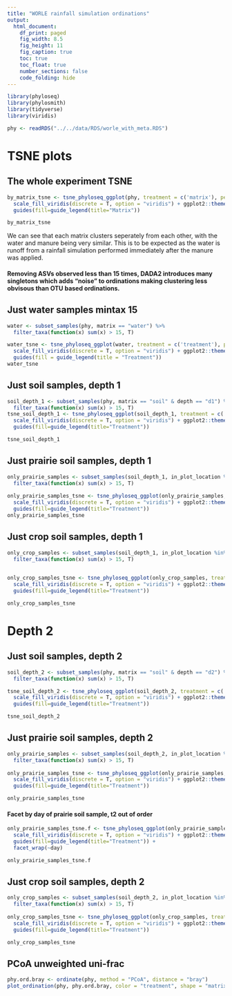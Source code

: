 ```yaml
---
title: "WORLE rainfall simulation ordinations"
output:
  html_document:
    df_print: paged
    fig_width: 8.5
    fig_height: 11
    fig_caption: true
    toc: true
    toc_float: true
    number_sections: false
    code_folding: hide
---
```


```r
library(phyloseq)
library(phylosmith)
library(tidyverse)
library(viridis)
```
```r
phy <- readRDS("../../data/RDS/worle_with_meta.RDS")
```

# TSNE plots   

## The whole experiment TSNE   
```r
by_matrix_tsne <- tsne_phyloseq_ggplot(phy, treatment = c('matrix'), perplexity = 10, circle = TRUE, colors = 'default') +
  scale_fill_viridis(discrete = T, option = "viridis") + ggplot2::theme_bw() +
  guides(fill=guide_legend(title="Matrix"))

by_matrix_tsne
```

We can see that each matrix clusters seperately from each other, with the water and manure being very similar. This is to be expected as the water is runoff from a rainfall simulation performed immediately after the manure was applied.    

#### Removing ASVs observed less than 15 times, DADA2 introduces many singletons which adds "noise" to ordinations making clustering less obvisous than OTU based ordinations.    

## Just water samples mintax 15 
```r
water <- subset_samples(phy, matrix == "water") %>%
  filter_taxa(function(x) sum(x) > 15, T)

water_tsne <- tsne_phyloseq_ggplot(water, treatment = c('treatment'), perplexity = 10, circle = T, colors = 'default') +
  scale_fill_viridis(discrete = T, option = "viridis") + ggplot2::theme_bw() +
  guides(fill = guide_legend(title = "Treatment")) 
water_tsne
```

## Just soil samples, depth 1         
```r
soil_depth_1 <- subset_samples(phy, matrix == "soil" & depth == "d1") %>%
  filter_taxa(function(x) sum(x) > 15, T) 
tsne_soil_depth_1 <- tsne_phyloseq_ggplot(soil_depth_1, treatment = c('treatment'), perplexity = 10, circle = TRUE, colors = 'default') +
  scale_fill_viridis(discrete = T, option = "viridis") + ggplot2::theme_bw() +
  guides(fill=guide_legend(title="Treatment")) 

tsne_soil_depth_1
```

## Just prairie soil samples, depth 1       
```r
only_prairie_samples <- subset_samples(soil_depth_1, in_plot_location %in% c("s6", "s7", "s8", "s9")) %>%
  filter_taxa(function(x) sum(x) > 15, T)
              
only_prairie_samples_tsne <- tsne_phyloseq_ggplot(only_prairie_samples, treatment = c('treatment'), perplexity = 10, circle = TRUE, colors = 'default') +
  scale_fill_viridis(discrete = T, option = "viridis") + ggplot2::theme_bw() +
  guides(fill=guide_legend(title="Treatment")) 
only_prairie_samples_tsne
```

## Just crop soil samples, depth 1   
```r

only_crop_samples <- subset_samples(soil_depth_1, in_plot_location %in% c("s1", "s2", "s3", "s4", "s5")) %>%
  filter_taxa(function(x) sum(x) > 15, T)
              

only_crop_samples_tsne <- tsne_phyloseq_ggplot(only_crop_samples, treatment = c('treatment'), perplexity = 10, circle = TRUE, colors = 'default') +
  scale_fill_viridis(discrete = T, option = "viridis") + ggplot2::theme_bw() +
  guides(fill=guide_legend(title="Treatment")) 

only_crop_samples_tsne
```

# Depth 2     
## Just soil samples, depth 2          
```r
soil_depth_2 <- subset_samples(phy, matrix == "soil" & depth == "d2") %>%
  filter_taxa(function(x) sum(x) > 15, T)

tsne_soil_depth_2 <- tsne_phyloseq_ggplot(soil_depth_2, treatment = c('treatment'), perplexity = 10, circle = TRUE, colors = 'default') +
  scale_fill_viridis(discrete = T, option = "viridis") + ggplot2::theme_bw() +
  guides(fill=guide_legend(title="Treatment"))

tsne_soil_depth_2
```

## Just prairie soil samples, depth 2      
```r
only_prairie_samples <- subset_samples(soil_depth_2, in_plot_location %in% c("s6", "s7", "s8", "s9")) %>%
  filter_taxa(function(x) sum(x) > 15, T)
              
only_prairie_samples_tsne <- tsne_phyloseq_ggplot(only_prairie_samples, treatment = c('treatment'), perplexity = 10, circle = TRUE, colors = 'default') +
  scale_fill_viridis(discrete = T, option = "viridis") + ggplot2::theme_bw() +
  guides(fill=guide_legend(title="Treatment"))

only_prairie_samples_tsne
```

#### Facet by day of prairie soil sample, t2 out of order
```r
only_prairie_samples_tsne.f <- tsne_phyloseq_ggplot(only_prairie_samples, treatment = c('treatment'), perplexity = 10, circle = TRUE, colors = 'default') +
  scale_fill_viridis(discrete = T, option = "viridis") + ggplot2::theme_bw() +
  guides(fill=guide_legend(title="Treatment")) +
  facet_wrap(~day)

only_prairie_samples_tsne.f
```

## Just crop soil samples, depth 2      
```r
only_crop_samples <- subset_samples(soil_depth_2, in_plot_location %in% c("s1", "s2", "s3", "s4", "s5")) %>%
  filter_taxa(function(x) sum(x) > 15, T)
              
only_crop_samples_tsne <- tsne_phyloseq_ggplot(only_crop_samples, treatment = c('treatment'), perplexity = 10, circle = TRUE, colors = 'default') +
  scale_fill_viridis(discrete = T, option = "viridis") + ggplot2::theme_bw() +
  guides(fill=guide_legend(title="Treatment"))

only_crop_samples_tsne
```

## PCoA unweighted uni-frac
```r
phy.ord.bray <- ordinate(phy, method = "PCoA", distance = "bray")
plot_ordination(phy, phy.ord.bray, color = "treatment", shape = "matrix")
```

